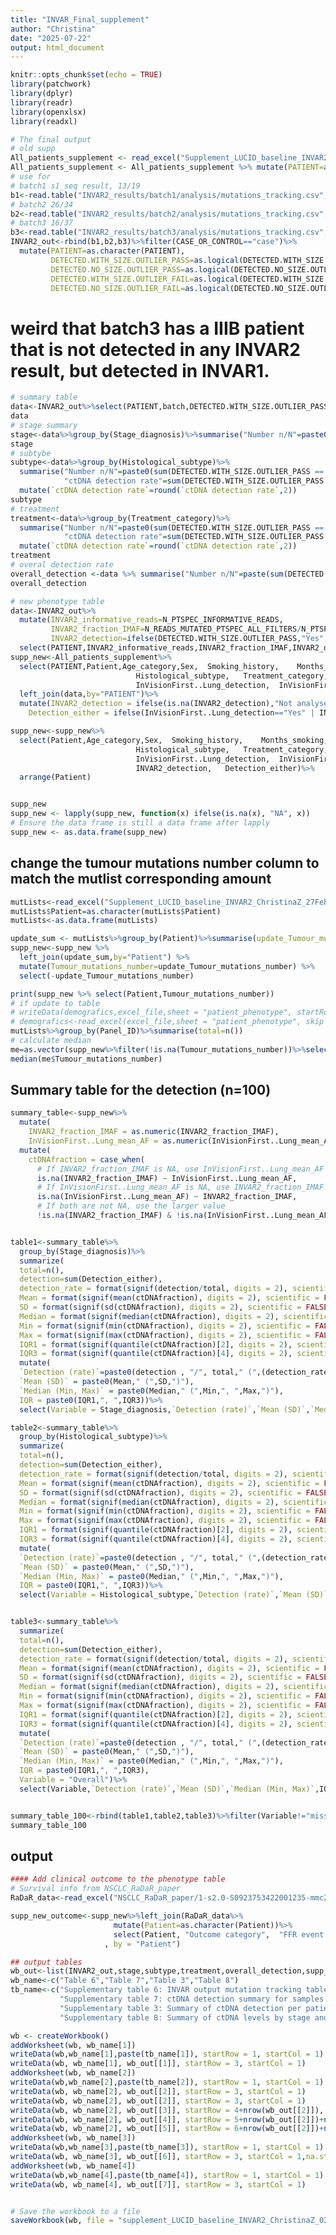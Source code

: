 ```yaml
---
title: "INVAR_Final_supplement"
author: "Christina"
date: "2025-07-22"
output: html_document
---
```

```r
knitr::opts_chunk$set(echo = TRUE)
library(patchwork)
library(dplyr)
library(readr)
library(openxlsx)
library(readxl)
```

```r
# The final output
# old supp
All_patients_supplement <- read_excel("Supplement_LUCID_baseline_INVAR2_ChristinaZ_27Feb.xlsx",sheet = "patient_phenotype", skip = 2,na = "NA")
All_patients_supplement <- All_patients_supplement %>% mutate(PATIENT=as.character(Patient))
# use for 
# batch1 s1_seq result, 13/19
b1<-read.table("INVAR2_results/batch1/analysis/mutations_tracking.csv",header = TRUE,  sep = ",")%>% mutate(batch="batch1")
# batch2 26/34
b2<-read.table("INVAR2_results/batch2/analysis/mutations_tracking.csv",header = TRUE,  sep = ",")%>% mutate(batch="batch2")
# batch3 16/37
b3<-read.table("INVAR2_results/batch3/analysis/mutations_tracking.csv", header = TRUE,  sep = ",")%>% mutate(batch="batch3")
INVAR2_out<-rbind(b1,b2,b3)%>%filter(CASE_OR_CONTROL=="case")%>%
  mutate(PATIENT=as.character(PATIENT),
         DETECTED.WITH_SIZE.OUTLIER_PASS=as.logical(DETECTED.WITH_SIZE.OUTLIER_PASS),
         DETECTED.NO_SIZE.OUTLIER_PASS=as.logical(DETECTED.NO_SIZE.OUTLIER_PASS),
         DETECTED.WITH_SIZE.OUTLIER_FAIL=as.logical(DETECTED.WITH_SIZE.OUTLIER_FAIL),
         DETECTED.NO_SIZE.OUTLIER_FAIL=as.logical(DETECTED.NO_SIZE.OUTLIER_FAIL))
```

# weird that batch3 has a IIIB patient that is not detected in any INVAR2 result, but detected in INVAR1.
```r
# summary table
data<-INVAR2_out%>%select(PATIENT,batch,DETECTED.WITH_SIZE.OUTLIER_PASS)%>%left_join(All_patients_supplement,by="PATIENT")
data
# stage summary
stage<-data%>%group_by(Stage_diagnosis)%>%summarise("Number n/N"=paste0(sum(DETECTED.WITH_SIZE.OUTLIER_PASS == TRUE, na.rm = TRUE), "/", sum(!is.na(DETECTED.WITH_SIZE.OUTLIER_PASS))),"ctDNA detection rate"=sum(DETECTED.WITH_SIZE.OUTLIER_PASS == TRUE, na.rm = TRUE) / sum(!is.na(DETECTED.WITH_SIZE.OUTLIER_PASS)))%>%mutate(`ctDNA detection rate`=round(`ctDNA detection rate`,2))
stage
# subtybe
subtype<-data%>%group_by(Histological_subtype)%>%
  summarise("Number n/N"=paste0(sum(DETECTED.WITH_SIZE.OUTLIER_PASS == TRUE, na.rm = TRUE), "/", sum(!is.na(DETECTED.WITH_SIZE.OUTLIER_PASS))),
            "ctDNA detection rate"=sum(DETECTED.WITH_SIZE.OUTLIER_PASS == TRUE, na.rm = TRUE) / sum(!is.na(DETECTED.WITH_SIZE.OUTLIER_PASS)))%>%
  mutate(`ctDNA detection rate`=round(`ctDNA detection rate`,2))
subtype
# treatment
treatment<-data%>%group_by(Treatment_category)%>%
  summarise("Number n/N"=paste0(sum(DETECTED.WITH_SIZE.OUTLIER_PASS == TRUE, na.rm = TRUE), "/", sum(!is.na(DETECTED.WITH_SIZE.OUTLIER_PASS))),
            "ctDNA detection rate"=sum(DETECTED.WITH_SIZE.OUTLIER_PASS == TRUE, na.rm = TRUE) / sum(!is.na(DETECTED.WITH_SIZE.OUTLIER_PASS)))%>%
  mutate(`ctDNA detection rate`=round(`ctDNA detection rate`,2))
treatment
# overal detection rate
overall_detection <-data %>% summarise("Number n/N"=paste(sum(DETECTED.WITH_SIZE.OUTLIER_PASS==TRUE),nrow(data),sep="/"),"ctDNA detection rate"=sum(DETECTED.WITH_SIZE.OUTLIER_PASS==TRUE)/nrow(data))
overall_detection

```

```r
# new phenotype table
data<-INVAR2_out%>%
  mutate(INVAR2_informative_reads=N_PTSPEC_INFORMATIVE_READS,
         INVAR2_fraction_IMAF=N_READS_MUTATED_PTSPEC_ALL_FILTERS/N_PTSPEC_INFORMATIVE_READS,
         INVAR2_detection=ifelse(DETECTED.WITH_SIZE.OUTLIER_PASS,"Yes","No"))%>%
  select(PATIENT,INVAR2_informative_reads,INVAR2_fraction_IMAF,INVAR2_detection)
supp_new<-All_patients_supplement%>%
  select(PATIENT,Patient,Age_category,Sex,	Smoking_history,	Months_smoking,	Months_quit,	Stage_diagnosis,	
                            Histological_subtype,	Treatment_category,	T_volume_mm3,	Tumour_mutations_number,	
                            InVisionFirst..Lung_detection,	InVisionFirst..Lung_mean_AF)%>%
  left_join(data,by="PATIENT")%>%
  mutate(INVAR2_detection = ifelse(is.na(INVAR2_detection),"Not analysed",INVAR2_detection),
    Detection_either = ifelse(InVisionFirst..Lung_detection=="Yes" | INVAR2_detection=="Yes", TRUE, FALSE))

supp_new<-supp_new%>%
  select(Patient,Age_category,Sex,	Smoking_history,	Months_smoking,	Months_quit,	Stage_diagnosis,	
                            Histological_subtype,	Treatment_category,	T_volume_mm3,	Tumour_mutations_number,	
                            InVisionFirst..Lung_detection,	InVisionFirst..Lung_mean_AF,	INVAR2_informative_reads,	INVAR2_fraction_IMAF,	
                            INVAR2_detection,	Detection_either)%>%
  arrange(Patient)


supp_new
supp_new <- lapply(supp_new, function(x) ifelse(is.na(x), "NA", x))
# Ensure the data frame is still a data frame after lapply
supp_new <- as.data.frame(supp_new)
```

## change the tumour mutations number column to match the mutlist corresponding amount
```r
mutLists<-read_excel("Supplement_LUCID_baseline_INVAR2_ChristinaZ_27Feb.xlsx",sheet = "Table 7", skip = 2)
mutLists$Patient=as.character(mutLists$Patient)
mutLists<-as.data.frame(mutLists)

update_sum <- mutLists%>%group_by(Patient)%>%summarise(update_Tumour_mutations_number=n())
supp_new<-supp_new %>% 
  left_join(update_sum,by="Patient") %>% 
  mutate(Tumour_mutations_number=update_Tumour_mutations_number) %>% 
  select(-update_Tumour_mutations_number)

print(supp_new %>% select(Patient,Tumour_mutations_number))
# if update to table
# writeData(demografics,excel_file,sheet = "patient_phenotype", startRow = 1, startCol = 1)
# demografics<-read_excel(excel_file,sheet = "patient_phenotype", skip = 2,na = "NA",)
mutLists%>%group_by(Panel_ID)%>%summarise(total=n())
# calculate median
me=as.vector(supp_new%>%filter(!is.na(Tumour_mutations_number))%>%select(Tumour_mutations_number))
median(me$Tumour_mutations_number)
```


## Summary table for the detection (n=100)
```r
summary_table<-supp_new%>%
  mutate(
    INVAR2_fraction_IMAF = as.numeric(INVAR2_fraction_IMAF),
    InVisionFirst..Lung_mean_AF = as.numeric(InVisionFirst..Lung_mean_AF)) %>%
  mutate(
    ctDNAfraction = case_when(
      # If INVAR2_fraction_IMAF is NA, use InVisionFirst..Lung_mean_AF
      is.na(INVAR2_fraction_IMAF) ~ InVisionFirst..Lung_mean_AF,
      # If InVisionFirst..Lung_mean_AF is NA, use INVAR2_fraction_IMAF
      is.na(InVisionFirst..Lung_mean_AF) ~ INVAR2_fraction_IMAF,
      # If both are not NA, use the larger value
      !is.na(INVAR2_fraction_IMAF) & !is.na(InVisionFirst..Lung_mean_AF) ~ pmax(INVAR2_fraction_IMAF, InVisionFirst..Lung_mean_AF)))


table1<-summary_table%>%
  group_by(Stage_diagnosis)%>%
  summarize(
  total=n(),
  detection=sum(Detection_either),
  detection_rate = format(signif(detection/total, digits = 2), scientific = FALSE) ,
  Mean = format(signif(mean(ctDNAfraction), digits = 2), scientific = FALSE) ,
  SD = format(signif(sd(ctDNAfraction), digits = 2), scientific = FALSE) ,
  Median = format(signif(median(ctDNAfraction), digits = 2), scientific = FALSE) ,
  Min = format(signif(min(ctDNAfraction), digits = 2), scientific = FALSE) ,
  Max = format(signif(max(ctDNAfraction), digits = 2), scientific = FALSE) ,
  IQR1 = format(signif(quantile(ctDNAfraction)[2], digits = 2), scientific = FALSE),
  IQR3 = format(signif(quantile(ctDNAfraction)[4], digits = 2), scientific = FALSE))%>%
  mutate(
  `Detection (rate)`=paste0(detection , "/", total," (",(detection_rate),")"),
  `Mean (SD)` = paste0(Mean," (",SD,")"),
  `Median (Min, Max)` = paste0(Median," (",Min,", ",Max,")"),
  IQR = paste0(IQR1,", ",IQR3))%>%
  select(Variable = Stage_diagnosis,`Detection (rate)`,`Mean (SD)`,`Median (Min, Max)`,IQR)

table2<-summary_table%>%
  group_by(Histological_subtype)%>%
  summarize(
  total=n(),
  detection=sum(Detection_either),
  detection_rate = format(signif(detection/total, digits = 2), scientific = FALSE) ,
  Mean = format(signif(mean(ctDNAfraction), digits = 2), scientific = FALSE) ,
  SD = format(signif(sd(ctDNAfraction), digits = 2), scientific = FALSE) ,
  Median = format(signif(median(ctDNAfraction), digits = 2), scientific = FALSE) ,
  Min = format(signif(min(ctDNAfraction), digits = 2), scientific = FALSE) ,
  Max = format(signif(max(ctDNAfraction), digits = 2), scientific = FALSE) ,
  IQR1 = format(signif(quantile(ctDNAfraction)[2], digits = 2), scientific = FALSE),
  IQR3 = format(signif(quantile(ctDNAfraction)[4], digits = 2), scientific = FALSE))%>%
  mutate(
  `Detection (rate)`=paste0(detection , "/", total," (",(detection_rate),")"),
  `Mean (SD)` = paste0(Mean," (",SD,")"),
  `Median (Min, Max)` = paste0(Median," (",Min,", ",Max,")"),
  IQR = paste0(IQR1,", ",IQR3))%>%
  select(Variable = Histological_subtype,`Detection (rate)`,`Mean (SD)`,`Median (Min, Max)`,IQR)


table3<-summary_table%>%
  summarize(
  total=n(),
  detection=sum(Detection_either),
  detection_rate = format(signif(detection/total, digits = 2), scientific = FALSE) ,
  Mean = format(signif(mean(ctDNAfraction), digits = 2), scientific = FALSE) ,
  SD = format(signif(sd(ctDNAfraction), digits = 2), scientific = FALSE) ,
  Median = format(signif(median(ctDNAfraction), digits = 2), scientific = FALSE) ,
  Min = format(signif(min(ctDNAfraction), digits = 2), scientific = FALSE) ,
  Max = format(signif(max(ctDNAfraction), digits = 2), scientific = FALSE) ,
  IQR1 = format(signif(quantile(ctDNAfraction)[2], digits = 2), scientific = FALSE),
  IQR3 = format(signif(quantile(ctDNAfraction)[4], digits = 2), scientific = FALSE))%>%
  mutate(
  `Detection (rate)`=paste0(detection , "/", total," (",(detection_rate),")"),
  `Mean (SD)` = paste0(Mean," (",SD,")"),
  `Median (Min, Max)` = paste0(Median," (",Min,", ",Max,")"),
  IQR = paste0(IQR1,", ",IQR3),
  Variable = "Overall")%>%
  select(Variable,`Detection (rate)`,`Mean (SD)`,`Median (Min, Max)`,IQR)


summary_table_100<-rbind(table1,table2,table3)%>%filter(Variable!="missing")
summary_table_100
```

## output
```r
#### Add clinical outcome to the phenotype table
# Survival info from NSCLC_RaDaR_paper
RaDaR_data<-read_excel("NSCLC_RaDaR_paper/1-s2.0-S0923753422001235-mmc2.xlsx",sheet = "Table S1", skip = 3)

supp_new_outcome<-supp_new%>%left_join(RaDaR_data%>%
                       mutate(Patient=as.character(Patient))%>%
                       select(Patient, "Outcome category",	"FFR event (freedom from recurrence)", "FFR date","OS event (overall survival)","OS date","CFS event (cancer free survival)", "CFS date")
                     , by = "Patient")

## output tables
wb_out<-list(INVAR2_out,stage,subtype,treatment,overall_detection,supp_new_outcome,summary_table_100)
wb_name<-c("Table 6","Table 7","Table 3","Table 8")
tb_name<-c("Supplementary table 6: INVAR output mutation tracking table for the 90 patients.",
           "Supplementary table 7: ctDNA detection summary for samples analysed with INVAR (>95% specificity)",
           "Supplementary table 3: Summary of ctDNA detection per patient in this cohort. Detection is shown for both, the INVAR and InVisionFirst®-Lung assay.",
           "Supplementary table 8: Summary of ctDNA levels by stage and tumour subtype. Data is shown for the analysis of all 100 patients. Subtype information was available for 96 samples only. SD – Standard deviation; Min – Minimum, Max – Maximum; IQR - Inter-quartile range. ")

wb <- createWorkbook()
addWorksheet(wb, wb_name[1])
writeData(wb,wb_name[1],paste(tb_name[1]), startRow = 1, startCol = 1)
writeData(wb, wb_name[1], wb_out[[1]], startRow = 3, startCol = 1) 
addWorksheet(wb, wb_name[2])
writeData(wb,wb_name[2],paste(tb_name[2]), startRow = 1, startCol = 1)
writeData(wb, wb_name[2], wb_out[[2]], startRow = 3, startCol = 1)
writeData(wb, wb_name[2], wb_out[[2]], startRow = 3, startCol = 1)
writeData(wb, wb_name[2], wb_out[[3]], startRow = 4+nrow(wb_out[[2]]), startCol = 1) 
writeData(wb, wb_name[2], wb_out[[4]], startRow = 5+nrow(wb_out[[2]])+nrow(wb_out[[3]]), startCol = 1) 
writeData(wb, wb_name[2], wb_out[[5]], startRow = 6+nrow(wb_out[[2]])+nrow(wb_out[[3]])+nrow(wb_out[[4]]), startCol = 1)
addWorksheet(wb, wb_name[3])
writeData(wb,wb_name[3],paste(tb_name[3]), startRow = 1, startCol = 1)
writeData(wb, wb_name[3], wb_out[[6]], startRow = 3, startCol = 1,na.string = "NA")
addWorksheet(wb, wb_name[4])
writeData(wb,wb_name[4],paste(tb_name[4]), startRow = 1, startCol = 1)
writeData(wb, wb_name[4], wb_out[[7]], startRow = 3, startCol = 1)


# Save the workbook to a file
saveWorkbook(wb, file = "supplement_LUCID_baseline_INVAR2_ChristinaZ_02Apr_INVAR_only.xlsx", overwrite = TRUE)
```



